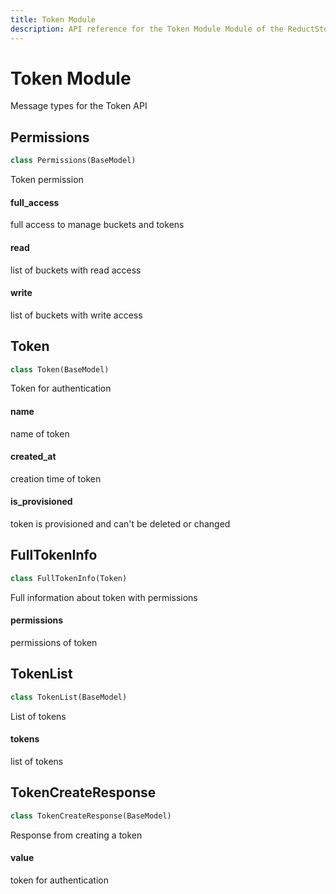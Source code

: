 ```yaml
---
title: Token Module
description: API reference for the Token Module Module of the ReductStore Client SDK for Python.
---
```

<head>
    <link rel="canonical" href="https://www.reduct.store/docs/sdk/py/msg.token" />
</head>

# Token Module

<a id="reduct.msg.token"></a>



Message types for the Token API

<a id="reduct.msg.token.Permissions"></a>

## Permissions

```python
class Permissions(BaseModel)
```

Token permission

<a id="reduct.msg.token.Permissions.full_access"></a>

#### full\_access

full access to manage buckets and tokens

<a id="reduct.msg.token.Permissions.read"></a>

#### read

list of buckets with read access

<a id="reduct.msg.token.Permissions.write"></a>

#### write

list of buckets with write access

<a id="reduct.msg.token.Token"></a>

## Token

```python
class Token(BaseModel)
```

Token for authentication

<a id="reduct.msg.token.Token.name"></a>

#### name

name of token

<a id="reduct.msg.token.Token.created_at"></a>

#### created\_at

creation time of token

<a id="reduct.msg.token.Token.is_provisioned"></a>

#### is\_provisioned

token is provisioned and can't be deleted or changed

<a id="reduct.msg.token.FullTokenInfo"></a>

## FullTokenInfo

```python
class FullTokenInfo(Token)
```

Full information about token with permissions

<a id="reduct.msg.token.FullTokenInfo.permissions"></a>

#### permissions

permissions of token

<a id="reduct.msg.token.TokenList"></a>

## TokenList

```python
class TokenList(BaseModel)
```

List of tokens

<a id="reduct.msg.token.TokenList.tokens"></a>

#### tokens

list of tokens

<a id="reduct.msg.token.TokenCreateResponse"></a>

## TokenCreateResponse

```python
class TokenCreateResponse(BaseModel)
```

Response from creating a token

<a id="reduct.msg.token.TokenCreateResponse.value"></a>

#### value

token for authentication


